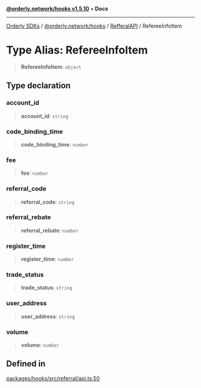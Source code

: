 [**@orderly.network/hooks v1.5.10**](/sdks/tech-doc/@orderly.network/hooks/README) • **Docs**

***

[Orderly SDKs](/sdks/tech-doc/packages) / [@orderly.network/hooks](/sdks/tech-doc/@orderly.network/hooks/README) / [RefferalAPI](/sdks/tech-doc/@orderly.network/hooks/namespaces/RefferalAPI/README) / RefereeInfoItem

# Type Alias: RefereeInfoItem

> **RefereeInfoItem**: `object`

## Type declaration

### account\_id

> **account\_id**: `string`

### code\_binding\_time

> **code\_binding\_time**: `number`

### fee

> **fee**: `number`

### referral\_code

> **referral\_code**: `string`

### referral\_rebate

> **referral\_rebate**: `number`

### register\_time

> **register\_time**: `number`

### trade\_status

> **trade\_status**: `string`

### user\_address

> **user\_address**: `string`

### volume

> **volume**: `number`

## Defined in

[packages/hooks/src/referral/api.ts:50](https://github.com/OrderlyNetwork/js-sdk/blob/554ae704783e3b83c40bb234a899e8f02987d9b6/packages/hooks/src/referral/api.ts#L50)
